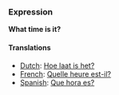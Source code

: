 ===Expression===
'''What time is it?'''

====Translations====
*[[Dutch]]: [[media:Hoe_laat_is_het.ogg|Hoe laat is het?]]
*[[French]]: [[Quelle heure est-il?]]
*[[Spanish]]: [[Que hora es?]]